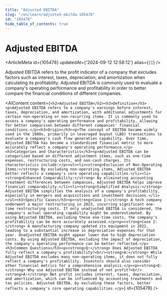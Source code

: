 ```yaml
---
title: "Adjusted EBITDA"
slug: "/en/learn/adjusted-ebitda-105478"
id: "105478"
hide_table_of_contents: true
---
```



# Adjusted EBITDA

<ArticleMeta id={105478} updatedAt={'2024-09-12 12:58:12'} alias={`[]`} />
<div className='border-solid border-b border-t-0 my-4 border-[var(--ifm-color-gray-300)]' />

Adjusted EBITDA refers to the profit indicator of a company that excludes factors such as interest, taxes, depreciation, and amortization when calculating its profitability. Adjusted EBITDA is commonly used to evaluate a company's operating performance and profitability in order to better compare the financial conditions of different companies.

<AIContent content={`<h2>Adjusted EBITDA</h2><h3>Definition</h3><p>Adjusted EBITDA refers to a company's earnings before interest, taxes, depreciation, and amortization, with additional adjustments for certain non-operating or non-recurring items. It is commonly used to assess a company's operating performance and profitability, allowing for better comparison between different companies' financial conditions.</p><h3>Origin</h3><p>The concept of EBITDA became widely used in the 1980s, primarily in leveraged buyout (LBO) transactions to evaluate a company's cash flow generation capability. Over time, Adjusted EBITDA has become a standardized financial metric to more accurately reflect a company's operating performance.</p><h3>Categories and Characteristics</h3><p>Adjusted EBITDA can be categorized based on different adjustment items, such as one-time expenses, restructuring costs, and non-cash charges. Its characteristics include:</p><ul><li><strong>Exclusion of Non-Operating Items:</strong> By excluding non-operating items, Adjusted EBITDA better reflects a company's core operating capabilities.</li><li><strong>Enhanced Comparability:</strong> By eliminating accounting treatment differences between companies, Adjusted EBITDA helps improve financial comparability.</li><li><strong>Simplified Analysis:</strong> Adjusted EBITDA simplifies the analysis of a company's profitability, especially in mergers and acquisitions and investment decisions.</li></ul><h3>Specific Cases</h3><p><strong>Case 1:</strong> A tech company underwent a major restructuring in 2023, incurring significant one-time restructuring costs. If only unadjusted EBITDA is considered, the company's actual operating capability might be underestimated. By using Adjusted EBITDA, excluding these one-time costs, the company's profitability can be more accurately assessed.</p><p><strong>Case 2:</strong> A manufacturing company updated its equipment in 2022, leading to a substantial increase in depreciation expenses for that year. Unadjusted EBITDA might appear lower due to high depreciation costs. By using Adjusted EBITDA, excluding the impact of depreciation, the company's operating performance can be better reflected.</p><h3>Common Questions</h3><p><strong>Q:</strong> Does Adjusted EBITDA fully reflect a company's profitability?<br/><strong>A:</strong> While Adjusted EBITDA excludes many non-operating items, it does not fully reflect a company's profitability. Investors should also consider other financial metrics for a comprehensive analysis.</p><p><strong>Q:</strong> Why use Adjusted EBITDA instead of net profit?<br/><strong>A:</strong> Net profit includes interest, taxes, depreciation, and amortization, which can be influenced by accounting treatments and tax policies. Adjusted EBITDA, by excluding these factors, better reflects a company's core operating capabilities.</p>`} id={105478} />

